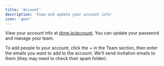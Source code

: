 ```yaml
---
title: 'Account'
description: 'View and update your account info'
icon: 'gear'
---
```


View your account info at [dime.io/account](https://dime.io/account).
You can update your password and manage your team.

To add people to your account, click the + in the Team section, then enter
the emails you want to add to the account. We'll send invitation emails
to them (they may need to check their spam folder).